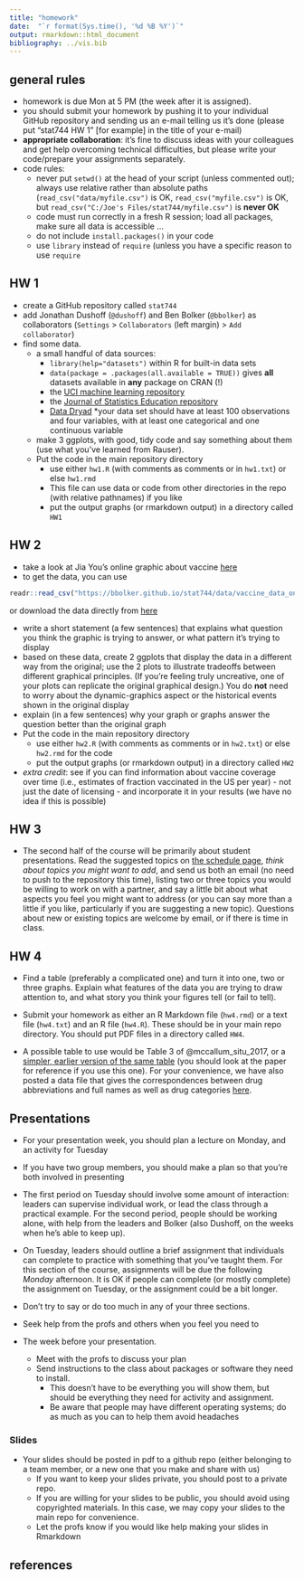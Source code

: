 ```yaml
---
title: "homework"
date:  "`r format(Sys.time(), '%d %B %Y')`"
output: rmarkdown::html_document
bibliography: ../vis.bib
---
```


## general rules

* homework is due Mon at 5 PM (the week after it is assigned).
* you should submit your homework by pushing it to your individual GitHub repository and sending us an e-mail telling us it's done (please put "stat744 HW 1" [for example] in the title of your e-mail)
* **appropriate collaboration**: it's fine to discuss ideas with your colleagues and get help overcoming technical difficulties, but please write your code/prepare your assignments separately.
* code rules:
     * never put `setwd()` at the head of your script (unless commented out); always use relative rather than absolute paths (`read_csv("data/myfile.csv")` is OK, `read_csv("myfile.csv")` is OK, but `read_csv("C:/Joe's Files/stat744/myfile.csv")` is **never OK**
     * code must run correctly in a fresh R session; load all packages, make sure all data is accessible ...
	 * do not include `install.packages()` in your code
	 * use `library` instead of `require` (unless you have a specific reason to use `require`
	 
## HW 1

* create a GitHub repository called `stat744`
* add Jonathan Dushoff (`@dushoff`) and Ben Bolker (`@bbolker`) as collaborators (`Settings` > `Collaborators` (left margin) > `Add collaborator`)
* find some data.
    * a small handful of data sources:
	     * `library(help="datasets")` within R for built-in data sets
		 * `data(package = .packages(all.available = TRUE))` gives **all** datasets available in **any** package on CRAN (!)
		 * the [UCI machine learning repository](http://archive.ics.uci.edu/ml/)
		 * the [Journal of Statistics Education repository](http://ww2.amstat.org/publications/jse/jse_data_archive.htm)
		 * [Data Dryad](http://datadryad.org/)
	*your data set should have at least 100 observations and four variables, with at least one categorical and one continuous variable
	* make 3 ggplots, with good, tidy code and say something about them (use what you've learned from Rauser).
	* Put the code in the main repository directory
		* use either `hw1.R` (with comments as comments or in `hw1.txt`) or else `hw1.rmd`
		* This file can use data or code from other directories in the repo (with relative pathnames) if you like
		* put the output graphs (or rmarkdown output) in a directory called `HW1` 

## HW 2

* take a look at Jia You's online graphic about vaccine [here](http://www.sciencemag.org/news/2017/04/here-s-visual-proof-why-vaccines-do-more-good-harm)
* to get the data, you can use
```r
readr::read_csv("https://bbolker.github.io/stat744/data/vaccine_data_online.csv")
```
or download the data directly from [here](http://sciencestatic.aws.aaas.org.s3.amazonaws.com/article-resources/vaccine-war/vaccine_data_online.csv)

* write a short statement (a few sentences) that explains what question you think the graphic is trying to answer, or what pattern it's trying to display
* based on these data, create 2 ggplots that display the data in a different way from the original; use the 2 plots to illustrate tradeoffs between different graphical principles. (If you're feeling truly uncreative, one of your plots can replicate the original graphical design.) You do **not** need to worry about the dynamic-graphics aspect or the historical events shown in the original display
* explain (in a few sentences) why your graph or graphs answer the question better than the original graph
* Put the code in the main repository directory
	* use either `hw2.R` (with comments as comments or in `hw2.txt`) or else `hw2.rmd` for the code
	* put the output graphs (or rmarkdown output) in a directory called `HW2` 
* *extra credit*: see if you can find information about vaccine coverage over time (i.e., estimates of fraction vaccinated in the US per year) - not just the date of licensing - and incorporate it in your results (we have no idea if this is possible)

## HW 3

* The second half of the course will be primarily about student presentations. Read the suggested topics on [the schedule page](./sched.html), _think about topics you might want to add_, and send us both an email (no need to push to the repository this time), listing two or three topics you would be willing to work on with a partner, and say a little bit about what aspects you feel you might want to address (or you can say more than a little if you like, particularly if you are suggesting a new topic). Questions about new or existing topics are welcome by email, or if there is time in class.

## HW 4

* Find a table (preferably a complicated one) and turn it into one, two or three graphs. Explain what features of the data you are trying to draw attention to, and what story you think your figures tell (or fail to tell).

* Submit your homework as either an R Markdown file (`hw4.rmd`) or a text file (`hw4.txt`) and an R file (`hw4.R`). These should be in your main repo directory. You should put PDF files in a directory called `HW4`.

* A possible table to use would be Table 3 of @mccallum_situ_2017, or a [simpler, earlier version of the same table](https://github.com/bbolker/stat744/blob/master/data/POCIS_Raw_McCallum.csv) (you should look at the paper for reference if you use this one). For your convenience, we have also posted a data file that gives the correspondences between drug abbreviations and full names as well as drug categories  [here](https://github.com/bbolker/stat744/blob/master/data/drugnames.csv).

## Presentations

* For your presentation week, you should plan a lecture on Monday, and an activity for Tuesday

* If you have two group members, you should make a plan so that you're both involved in presenting

* The first period on Tuesday should involve some amount of interaction: leaders can supervise individual work, or lead the class through a practical example. For the second period, people should be working alone, with help from the leaders and Bolker (also Dushoff, on the weeks when he's able to keep up). 

* On Tuesday, leaders should outline a brief assignment that individuals can complete to practice with something that you've taught them. For this section of the course, assignments will be due the following _Monday_ afternoon. It is OK if people can complete (or mostly complete) the assignment on Tuesday, or the assignment could be a bit longer. 

* Don't try to say or do too much in any of your three sections. 

* Seek help from the profs and others when you feel you need to

* The week before your presentation.
	* Meet with the profs to discuss your plan
	* Send instructions to the class about packages or software they need to install.
		* This doesn't have to be everything you will show them, but should be everything they need for activity and assignment.
		* Be aware that people may have different operating systems; do as much as you can to help them avoid headaches

### Slides

* Your slides should be posted in pdf to a github repo (either belonging to a team member, or a new one that you make and share with us)
	* If you want to keep your slides private, you should post to a private repo.
	* If you are willing for your slides to be public, you should avoid using copyrighted materials. In this case, we may copy your slides to the main repo for convenience.
	* Let the profs know if you would like help making your slides in Rmarkdown

<!--
If you have read in the data file above as `dd` and the abbreviation table as `dn`, code like this will convert the data to long form and add the abbrevations ...

```r
library(tidyverse)
gather(dd,species,conc,-(MetCode:Site))  %>%
    full_join(dn,by=c(species="abbr"))
```
-->

## references
